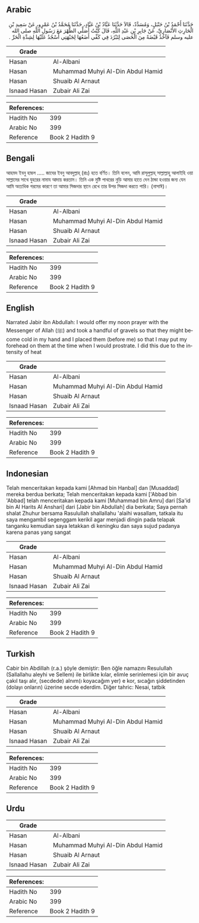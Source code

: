 ## Arabic


<div dir="rtl" lang="ar" style={{fontSize:'larger',backgroundColor:'#f8f9fa',padding:20}}>
حَدَّثَنَا أَحْمَدُ بْنُ حَنْبَلٍ، وَمُسَدَّدٌ، قَالاَ حَدَّثَنَا عَبَّادُ بْنُ عَبَّادٍ، حَدَّثَنَا مُحَمَّدُ بْنُ عَمْرٍو، عَنْ سَعِيدِ بْنِ الْحَارِثِ الأَنْصَارِيِّ، عَنْ جَابِرِ بْنِ عَبْدِ اللَّهِ، قَالَ كُنْتُ أُصَلِّي الظُّهْرَ مَعَ رَسُولِ اللَّهِ صلى الله عليه وسلم فَآخُذُ قَبْضَةً مِنَ الْحَصَى لِتَبْرُدَ فِي كَفِّي أَضَعُهَا لِجَبْهَتِي أَسْجُدُ عَلَيْهَا لِشِدَّةِ الْحَرِّ ‏.‏
</div>
<div style={{backgroundColor:'#f8f9fa',padding:20, marginBottom: 10}}><table> <thead> <tr> <th>Grade</th> <th></th> </tr> </thead> <tbody> <tr><td>Hasan</td><td>Al-Albani</td></tr><tr><td>Hasan</td><td>Muhammad Muhyi Al-Din Abdul Hamid</td></tr><tr><td>Hasan</td><td>Shuaib Al Arnaut</td></tr><tr><td>Isnaad Hasan</td><td>Zubair Ali Zai</td></tr></tbody></table><table> <thead> <tr> <th>References:</th> <th></th> </tr> </thead> <tbody><tr><td>Hadith No</td><td>399</td></tr><tr><td>Arabic No</td><td>399</td></tr><tr><td>Reference</td><td>Book 2 Hadith 9</td></tr></tbody></table></div>

## Bengali


<div dir="ltr" lang="bn" style={{fontSize:'larger',backgroundColor:'#f8f9fa',padding:20}}>
আহমদ ইবনু হাম্বল ..... জাবের ইবনু আবদুল্লাহ্ (রাঃ) হতে বর্ণিত। তিনি বলেন, আমি রাসূলুল্লাহ্ সাল্লাল্লাহু আলাইহি ওয়া সাল্লামের সাথে যুহরের নামায আদায় করতাম। তিনি এক মুষ্টি পাথরের নুড়ি আমার হাতে দেন ঠান্ডা হওয়ার জন্য যেন আমি অত্যধিক গরমের কারণে তা আমার সিজদার স্থানে রেখে তার উপর সিজদা করতে পারি। (নাসাঈ)।
</div>
<div style={{backgroundColor:'#f8f9fa',padding:20, marginBottom: 10}}><table> <thead> <tr> <th>Grade</th> <th></th> </tr> </thead> <tbody> <tr><td>Hasan</td><td>Al-Albani</td></tr><tr><td>Hasan</td><td>Muhammad Muhyi Al-Din Abdul Hamid</td></tr><tr><td>Hasan</td><td>Shuaib Al Arnaut</td></tr><tr><td>Isnaad Hasan</td><td>Zubair Ali Zai</td></tr></tbody></table><table> <thead> <tr> <th>References:</th> <th></th> </tr> </thead> <tbody><tr><td>Hadith No</td><td>399</td></tr><tr><td>Arabic No</td><td>399</td></tr><tr><td>Reference</td><td>Book 2 Hadith 9</td></tr></tbody></table></div>

## English


<div dir="ltr" lang="en" style={{fontSize:'larger',backgroundColor:'#f8f9fa',padding:20}}>
Narrated Jabir ibn Abdullah: I would offer my noon prayer with the Messenger of Allah (ﷺ) and took a handful of gravels so that they might become cold in my hand and I placed them (before me) so that I may put my forehead on them at the time when I would prostrate. I did this due to the intensity of heat
</div>
<div style={{backgroundColor:'#f8f9fa',padding:20, marginBottom: 10}}><table> <thead> <tr> <th>Grade</th> <th></th> </tr> </thead> <tbody> <tr><td>Hasan</td><td>Al-Albani</td></tr><tr><td>Hasan</td><td>Muhammad Muhyi Al-Din Abdul Hamid</td></tr><tr><td>Hasan</td><td>Shuaib Al Arnaut</td></tr><tr><td>Isnaad Hasan</td><td>Zubair Ali Zai</td></tr></tbody></table><table> <thead> <tr> <th>References:</th> <th></th> </tr> </thead> <tbody><tr><td>Hadith No</td><td>399</td></tr><tr><td>Arabic No</td><td>399</td></tr><tr><td>Reference</td><td>Book 2 Hadith 9</td></tr></tbody></table></div>

## Indonesian


<div dir="ltr" lang="id" style={{fontSize:'larger',backgroundColor:'#f8f9fa',padding:20}}>
Telah menceritakan kepada kami [Ahmad bin Hanbal] dan [Musaddad] mereka berdua berkata; Telah menceritakan kepada kami ['Abbad bin 'Abbad] telah menceritakan kepada kami [Muhammad bin Amru] dari [Sa'id bin Al Harits Al Anshari] dari [Jabir bin Abdullah] dia berkata; Saya pernah shalat Zhuhur bersama Rasulullah shallallahu 'alaihi wasallam, tatkala itu saya mengambil segenggam kerikil agar menjadi dingin pada telapak tanganku kemudian saya letakkan di keningku dan saya sujud padanya karena panas yang sangat
</div>
<div style={{backgroundColor:'#f8f9fa',padding:20, marginBottom: 10}}><table> <thead> <tr> <th>Grade</th> <th></th> </tr> </thead> <tbody> <tr><td>Hasan</td><td>Al-Albani</td></tr><tr><td>Hasan</td><td>Muhammad Muhyi Al-Din Abdul Hamid</td></tr><tr><td>Hasan</td><td>Shuaib Al Arnaut</td></tr><tr><td>Isnaad Hasan</td><td>Zubair Ali Zai</td></tr></tbody></table><table> <thead> <tr> <th>References:</th> <th></th> </tr> </thead> <tbody><tr><td>Hadith No</td><td>399</td></tr><tr><td>Arabic No</td><td>399</td></tr><tr><td>Reference</td><td>Book 2 Hadith 9</td></tr></tbody></table></div>

## Turkish


<div dir="ltr" lang="tr" style={{fontSize:'larger',backgroundColor:'#f8f9fa',padding:20}}>
Cabir bin Abdillah (r.a.) şöyle demiştir: Ben öğle namazını Resulullah (Sallallahu aleyhi ve Sellem) ile birlikte kılar, elimle serinlemesi için bir avuç çakıl taşı alır, (secdede) alnım(ı koyacağım yer) e kor, sıcağın şiddetinden (dolayı onların) üzerine secde ederdim. Diğer tahric: Nesai, tatbik
</div>
<div style={{backgroundColor:'#f8f9fa',padding:20, marginBottom: 10}}><table> <thead> <tr> <th>Grade</th> <th></th> </tr> </thead> <tbody> <tr><td>Hasan</td><td>Al-Albani</td></tr><tr><td>Hasan</td><td>Muhammad Muhyi Al-Din Abdul Hamid</td></tr><tr><td>Hasan</td><td>Shuaib Al Arnaut</td></tr><tr><td>Isnaad Hasan</td><td>Zubair Ali Zai</td></tr></tbody></table><table> <thead> <tr> <th>References:</th> <th></th> </tr> </thead> <tbody><tr><td>Hadith No</td><td>399</td></tr><tr><td>Arabic No</td><td>399</td></tr><tr><td>Reference</td><td>Book 2 Hadith 9</td></tr></tbody></table></div>

## Urdu


<div dir="rtl" lang="ur" style={{fontSize:'larger',backgroundColor:'#f8f9fa',padding:20}}>

</div>
<div style={{backgroundColor:'#f8f9fa',padding:20, marginBottom: 10}}><table> <thead> <tr> <th>Grade</th> <th></th> </tr> </thead> <tbody> <tr><td>Hasan</td><td>Al-Albani</td></tr><tr><td>Hasan</td><td>Muhammad Muhyi Al-Din Abdul Hamid</td></tr><tr><td>Hasan</td><td>Shuaib Al Arnaut</td></tr><tr><td>Isnaad Hasan</td><td>Zubair Ali Zai</td></tr></tbody></table><table> <thead> <tr> <th>References:</th> <th></th> </tr> </thead> <tbody><tr><td>Hadith No</td><td>399</td></tr><tr><td>Arabic No</td><td>399</td></tr><tr><td>Reference</td><td>Book 2 Hadith 9</td></tr></tbody></table></div>